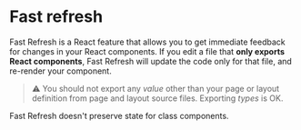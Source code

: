 # Fast refresh

Fast Refresh is a React feature that allows you to get immediate feedback for changes in your React components. If you edit a file that **only exports React components**, Fast Refresh will update the code only for that file, and re-render your component.

> ⚠️ You should not export any _value_ other than your page or layout definition from page and layout source files. Exporting _types_ is OK.

Fast Refresh doesn't preserve state for class components.
